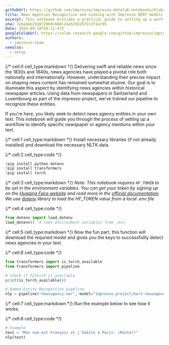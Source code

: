 ```yaml
---
githubUrl: https://github.com/impresso/impresso-datalab-notebooks/blob/main/2-entity/NE_02_newsagencies.ipynb
title: News Agencies Recognition and Linking with Impresso BERT models
excerpt: This notebook provides a practical guide to setting up a workflow for entity recognition in historical texts.
sha: 7ebadeb1938720b0c660c24a525b2b72c1f1ec95
date: 2024-09-18T10:11:47Z
googleColabUrl: https://colab.research.google.com/github/impresso/impresso-datalab-notebooks/blob/main/2-entity/NE_02_newsagencies.ipynb
authors:
  - impresso-team
seealso:
  - setup
---
```


{/* cell:0 cell_type:markdown */}
Delivering swift and reliable news since the 1830s and 1840s, news agencies have played a pivotal role both nationally and internationally. However, understanding their precise impact on shaping news content has remained somewhat elusive. Our goal is to illuminate this aspect by identifying news agencies within historical newspaper articles. Using data from newspapers in Switzerland and Luxembourg as part of the impresso project, we've trained our pipeline to recognize these entities.

If you're here, you likely seek to detect news agency entities in your own text. This notebook will guide you through the process of setting up a workflow to identify specific newspaper or agency mentions within your text.

{/* cell:1 cell_type:markdown */}
Install necessary libraries (if not already installed) and
download the necessary NLTK data.

{/* cell:2 cell_type:code */}

```python
!pip install python-dotenv
!pip install transformers
!pip install torch
```

{/* cell:3 cell_type:markdown */}
_Note: This notebook requires `HF_TOKEN` to be set in the environment variables. You can get your token by signing up on the [Hugging Face website](https://huggingface.co/join) and read more in the [official documentation](https://huggingface.co/docs/huggingface_hub/v0.20.2/en/quick-start#environment-variable). We use [dotenv](https://pypi.org/project/python-dotenv/) library to load the HF_TOKEN value from a local .env file_

{/* cell:4 cell_type:code */}

```python
from dotenv import load_dotenv
load_dotenv()  # take environment variables from .env.
```

{/* cell:5 cell_type:markdown */}
Now the fun part, this function will download the requried model and gives you the keys to successfullly detect news agencies in your text.

{/* cell:6 cell_type:code */}

```python
from transformers import is_torch_available
from transformers import pipeline

# Check if PyTorch is available
print(is_torch_available())

# Named Entity Recognition pipeline
nlp = pipeline("newsagency-ner", model="impresso-project/bert-newsagency-ner-fr", trust_remote_code=True)
```

{/* cell:7 cell_type:markdown */}
Run the example below to see how it works.

{/* cell:8 cell_type:code */}

```python
# Example
text = "Mon nom est François et j'habite à Paris. (Reuter)"
nlp(text)
```
